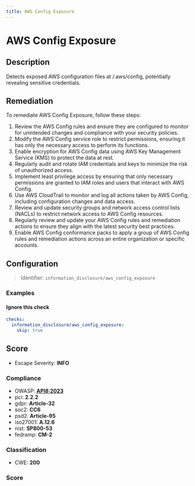 ```yaml
---
title: AWS Config Exposure
---
```


# AWS Config Exposure

## Description

Detects exposed AWS configuration files at /.aws/config, potentially revealing sensitive credentials.

## Remediation

To remediate AWS Config Exposure, follow these steps:

1. Review the AWS Config rules and ensure they are configured to monitor for unintended changes and compliance with your security policies.
2. Modify the AWS Config service role to restrict permissions, ensuring it has only the necessary access to perform its functions.
3. Enable encryption for AWS Config data using AWS Key Management Service (KMS) to protect the data at rest.
4. Regularly audit and rotate IAM credentials and keys to minimize the risk of unauthorized access.
5. Implement least privilege access by ensuring that only necessary permissions are granted to IAM roles and users that interact with AWS Config.
6. Use AWS CloudTrail to monitor and log all actions taken by AWS Config, including configuration changes and data access.
7. Review and update security groups and network access control lists (NACLs) to restrict network access to AWS Config resources.
8. Regularly review and update your AWS Config rules and remediation actions to ensure they align with the latest security best practices.
9. Enable AWS Config conformance packs to apply a group of AWS Config rules and remediation actions across an entire organization or specific accounts.



## Configuration

> Identifier: `information_disclosure/aws_config_exposure`



### Examples



#### Ignore this check

```yaml
checks:
  information_disclosure/aws_config_exposure:
    skip: true
```




## Score

- Escape Severity: **<span className="info-severityom">INFO</span>**

### Compliance

- OWASP: **[API8:2023](https://github.com/OWASP/API-Security/blob/master/editions/2023/en/0xa8-security-misconfiguration.md)**
- pci: **2.2.2**
- gdpr: **Article-32**
- soc2: **CC6**
- psd2: **Article-95**
- iso27001: **A.12.6**
- nist: **SP800-53**
- fedramp: **CM-2**

### Classification

- CWE: **200**




### Score




